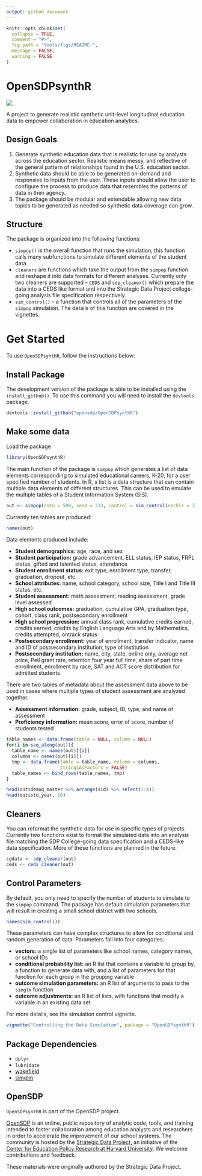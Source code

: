 ```yaml
---
output: github_document
---
```


<!-- README.md is generated from README.Rmd. Please edit that file -->

```r
knitr::opts_chunk$set(
  collapse = TRUE,
  comment = "#>",
  fig.path = "tools/figs/README-",
  message = FALSE,
  warning = FALSE
)
```

# OpenSDPsynthR

![](tools/figs/open_sdp_logo_red.png)


A project to generate realistic synthetic unit-level longitudinal education data
to empower collaboration in education analytics.

## Design Goals

1. Generate synthetic education data that is realistic for use by analysts
across the education sector. Realistic means messy, and reflective of the
general pattern of relationships found in the U.S. education sector.
2. Synthetic data should be able to be generated on-demand and responsive to
inputs from the user. These inputs should allow the user to configure the
process to produce data that resembles the patterns of data in their agency.
3. The package should be modular and extendable allowing new data topics to be
generated as needed so synthetic data coverage can grow.

## Structure

The package is organized into the following functions:

- `simpop()` is the overall function that runs the simulation, this function calls
many subfunctions to simulate different elements of the student data
- `cleaners` are functions which take the output from the `simpop` function and
reshape it into data formats for different analyses. Currently only two cleaners
are supported -- `CEDS` and `sdp_cleaner()` which prepare the data into a CEDS
like format and into the Strategic Data Project college-going analysis file
specification respectively.
- `sim_control()` -- a function that controls all of the parameters of the `simpop`
simulation. The details of this function are covered in the vignettes.

# Get Started

To use `OpenSDPsynthR`, follow the instructions below:

## Install Package

The development version of the package is able to be installed using the
`install_github()`. To use this command you will need to install the `devtools`
package.

```r
devtools::install_github("opensdp/OpenSDPsynthR")
```

## Make some data

Load the package

```r
library(OpenSDPsynthR)
```

The main function of the package is `simpop` which generates a list of data
elements corresponding to simulated educational careers, K-20, for a user
specified number of students. In R, a list is a data structure that can contain
multiple data elements of different structures. This can be used to emulate
the multiple tables of a Student Information System (SIS).



```r
out <- simpop(nstu = 500, seed = 213, control = sim_control(nschls = 3))
```

Currently ten tables are produced:

```r
names(out)
```


Data elements produced include:

- **Student demographics:**  age, race, and sex
- **Student participation:** grade advancement, ELL status, IEP status,
FRPL status, gifted and talented status, attendance
- **Student enrollment status:** exit type, enrollment type, transfer, graduation,
dropout, etc.
- **School attributes:** name, school category, school size, Title I and Title III status, etc.
- **Student assessment:** math assessment, reading assessment, grade level assessed
- **High school outcomes:** graduation, cumulative GPA, graduation type, cohort,
class rank, postsecondary enrollment
- **High school progression:** annual class rank, cumulative credits earned, credits
earned, credits by English Language Arts and by Mathematics, credits attempted, 
ontrack status
- **Postsecondary enrollment:** year of enrollment, transfer indicator, name and ID of
postsecondary institution, type of institution
- **Postsecondary institution:** name, city, state, online only, average net price,
Pell grant rate, retention four year full time, share of part time enrollment,
enrollment by race, SAT and ACT score distribution for admitted students

There are two tables of metadata about the assessment data above to be used in
cases where multiple types of student assessment are analyzed together.

- **Assessment information:** grade, subject, ID, type, and name of assessment
- **Proficiency information:** mean score, error of score, number of students tested


```r
table_names <- data.frame(table = NULL, column = NULL)
for(i in seq_along(out)){
  table_name <- names(out)[[i]]
  columns <- names(out[[i]])
  tmp <- data.frame(table = table_name, column = columns,
                    stringsAsFactors = FALSE)
  table_names <- bind_rows(table_names, tmp)
}

```


```r
head(out$demog_master %>% arrange(sid) %>% select(1:4))
head(out$stu_year, 10)
```

## Cleaners

You can reformat the synthetic data for use in specific types of projects.
Currently two functions exist to format the simulated data into an analysis
file matching the SDP College-going data specification and a CEDS-like
data specification. More of these functions are planned in the future.

```r
cgdata <- sdp_cleaner(out)
ceds <- ceds_cleaner(out)
```


## Control Parameters

By default, you only need to specify the number of students to simulate to the
`simpop` command. The package has default simulation parameters that will result
in creating a small school district with two schools.


```r
names(sim_control())
```

These parameters can have complex structures to allow for conditional and random
generation of data. Parameters fall into four categories:

- **vectors:** a single list of parameters like school names, category names, or
school IDs
- **conditional probability list:** an R list that contains a variable to group by,
a function to generate data with, and a list of parameters for that function for
each group in the grouping variable
- **outcome simulation parameters:** an R list of arguments to pass to the `simglm`
function
- **outcome adjustments:** an R list of lists, with functions that modify a variable
in an existing data set

For more details, see the simulation control vignette.

```r
vignette("Controlling the Data Simulation", package = "OpenSDPsynthR")
```


## Package Dependencies

- `dplyr`
- `lubridate`
- [wakefield](https://www.github.com/trinker/wakefield)
- [simglm](https://www.github.com/lebebr01/simglm)

## OpenSDP

`OpenSDPsynthR` is part of the OpenSDP project.

[OpenSDP](https://opensdp.github.io) is an online, public repository of analytic
code, tools, and training intended to foster collaboration among education
analysts and researchers in order to accelerate the improvement of our school
systems. The community is hosted by the
[Strategic Data Project](https://sdp.cepr.harvard.edu), an initiative of the
[Center for Education Policy Research at Harvard University](https://cepr.harvard.edu).
We welcome contributions and feedback.

These materials were originally authored by the Strategic Data Project.

